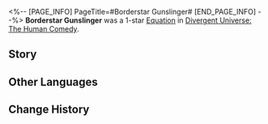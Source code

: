 <%-- [PAGE_INFO]
PageTitle=#Borderstar Gunslinger#
[END_PAGE_INFO] --%>
{{Removed|Equation}}
{{Equation Infobox
|period   = The Human Comedy
|rarity   = 1
|path1    = The Hunt*3
|path2    = Preservation*2
|effect   = After a character is attacked and if they did not take DMG from this attack, they will only lose {{Color|h|1}} stack(s) of {{Trait|Critical Boost}}.
|mentions = 
}}
'''Borderstar Gunslinger''' was a 1-star [[Divergent Universe: The Human Comedy/Equatoins|Equation]] in [[Divergent Universe: The Human Comedy]].

==Story==
{{Description|Homicides are common in Heldorin. The smugglers hiding in the border star systems carry unforgivable sins of murder, yet they are trying to turn this place into a second criminal haven, to which the authorities turn a blind eye. You hack into their goggles, and your assisting machine shifts sideways and shields you from incoming attacks upon receiving commands. The anesthetic gas permeating the room soon deprives the criminals of their ability to resist, allowing you to accomplish the mundane everyday task.<br /><br />You infiltrate into viscous bioships, incapacitating the glands that are preparing to launch a strike. Wearing an exoskeleton, you charge into illegal memoria trading dens, engaging in close combat with Harbeck mercenaries. These chaotic scenarios of different scales never seem to end.<br /><br />Still, you press on for the peace of Heldorin.}}
<!--
==Gameplay Notes==
* 
-->
==Other Languages==
{{Other Languages
|en   = Borderstar Gunslinger
|zhs  = 边星快枪手
|zht  = 邊星快槍手
|ja   = {{Rubi|辺境惑星|へんきょうわくせい}}のガンマン
|ko   = 변방 행성의 거너
|es   = Pistoler{{MC|f=a|m=o}} de la Frontera Estelar
|fr   = Tireur d'élite interstellaire
|ru   = Зазвёздный стрелок
|th   = มือปืนชายขอบดวงดาว
|vi   = Xạ Thủ Hành Tinh Ranh Giới
|de   = Grenzstern-Scharfschütze
|id   = Borderstar Gunslinger
|pt   = Pistoleiro da Estrela Fronteiriça
}}

==Change History==
{{Change History|2.3}}